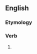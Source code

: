 ==English==

===Etymology===
{{suffix|en|waste|eth}}

===Verb===
{{head|en|verb form}}

# {{en-archaic third-person singular of|waste}}